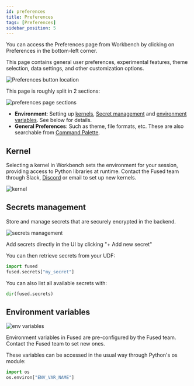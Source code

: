 ```yaml
---
id: preferences
title: Preferences
tags: [Preferences]
sidebar_position: 5
---
```


You can access the Preferences page from Workbench by clicking on Preferences in the bottom-left corner.

This page contains general user preferences, experimental features, theme selection, data settings, and other customization options.

![Preferences button location](/img/workbench/preferences/new_preferences.png)

This page is roughly split in 2 sections:

![preferences page sections](/img/workbench/preferences/top_level_preference.png)

- **Environment**: Setting up [kernels](/workbench/preferences/#kernel), [Secret management](/workbench/preferences/#secrets-management) and [environment variables](/workbench/preferences/#environment-variables). See below for details.
- **General Preferences**: Such as theme, file formats, etc. These are also searchable from [Command Palette](/user-guide/best-practices/workbench-best-practices/#using-keyboard-shortcuts-command-palette).

## Kernel

Selecting a kernel in Workbench sets the environment for your session, providing access to Python libraries at runtime. Contact the Fused team through Slack, [Discord](https://discord.com/invite/BxS5wMzdRk) or email to set up new kernels.

![kernel](/img/workbench/preferences/kernel.png)

## Secrets management

Store and manage secrets that are securely encrypted in the backend.

![secrets management](/img/workbench/preferences/secrets_management.png)

Add secrets directly in the UI by clicking "+ Add new secret"

You can then retrieve secrets from your UDF:

```python showLineNumbers
import fused
fused.secrets["my_secret"]
```

You can also list all available secrets with:

```python showLineNumbers
dir(fused.secrets)
```


## Environment variables

![env variables](/img/workbench/preferences/env_variables.png)

Environment variables in Fused are pre-configured by the Fused team. Contact the Fused team to set new ones. 

These variables can be accessed in the usual way through Python's os module:

```python showLineNumbers
import os
os.environ["ENV_VAR_NAME"]
```